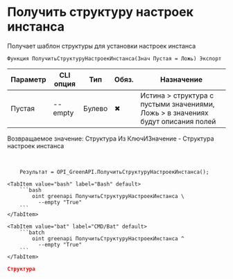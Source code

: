 ﻿---
sidebar_position: 13
description: Получить структуру настроек инстанса и другие функции для работы с Green API в Открытом пакете интеграций - бесплатной open-source библиотеке интеграций для 1С:Предприятие 8, OneScript и CLI
keywords: [1C, 1С, 1С:Предприятие, 1С:Предприятие 8.3, API, Интеграция, Сервисы, Обмен, OneScript, CLI, Green API]
---


# Получить структуру настроек инстанса
 Получает шаблон структуры для установки настроек инстанса



`Функция ПолучитьСтруктуруНастроекИнстанса(Знач Пустая = Ложь) Экспорт`

  | Параметр | CLI опция | Тип | Обяз. | Назначение |
  |-|-|-|-|-|
  | Пустая | --empty | Булево | &#x2716; | Истина > структура с пустыми значениями, Ложь > в значениях будут описания полей |

  
  Возвращаемое значение:   Структура Из КлючИЗначение -  Структура настроек инстанса

<br/>




```bsl title="Пример использования для 1С:Предприятие/OneScript"
    Результат = OPI_GreenAPI.ПолучитьСтруктуруНастроекИнстанса();
```
    

 <Tabs>
  
    <TabItem value="bash" label="Bash" default>
        ```bash
            oint greenapi ПолучитьСтруктуруНастроекИнстанса \
              --empty "True"
        ```
    </TabItem>
  
    <TabItem value="bat" label="CMD/Bat" default>
        ```batch
            oint greenapi ПолучитьСтруктуруНастроекИнстанса ^
              --empty "True"
        ```
    </TabItem>
</Tabs>


```json title="Результат"
Структура
```
